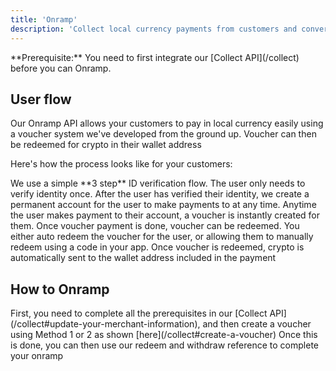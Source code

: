 ```yaml
---
title: 'Onramp'
description: 'Collect local currency payments from customers and convert to crypto'
---
```


<Info>
  **Prerequisite:** You need to first integrate our [Collect API](/collect) before you can Onramp.
</Info>

## User flow

Our Onramp API allows your customers to pay in local currency easily using a voucher system we've developed from the ground up. Voucher can then be redeemed for crypto in their wallet address

Here's how the process looks like for your customers:

<Steps>
  <Step title="User verifies identity">
    We use a simple **3 step** ID verification flow. The user only needs to
    verify identity once.
  </Step>
  <Step title="User account created">
    After the user has verified their identity, we create a permanent account
    for the user to make payments to at any time.
  </Step>
  <Step title="Create voucher">
    Anytime the user makes payment to their account, a voucher is instantly
    created for them.
  </Step>
  <Step title="Redeem voucher">
    Once voucher payment is done, voucher can be redeemed. You either auto
    redeem the voucher for the user, or allowing them to manually redeem using a
    code in your app.
  </Step>
  <Step title="Withdraw crypto">
    Once voucher is redeemed, crypto is automatically sent to the wallet address included in the payment
  </Step>
</Steps>

## How to Onramp

<Steps>
  <Step title="Create a voucher">
    First, you need to complete all the prerequisites in our [Collect API](/collect#update-your-merchant-information), and then create a voucher using Method 1 or 2 as shown [here](/collect#create-a-voucher)
  </Step>
  <Step title="Redeem and withdraw">
    Once this is done, you can then use our redeem and withdraw reference to complete your onramp
  </Step>
</Steps>